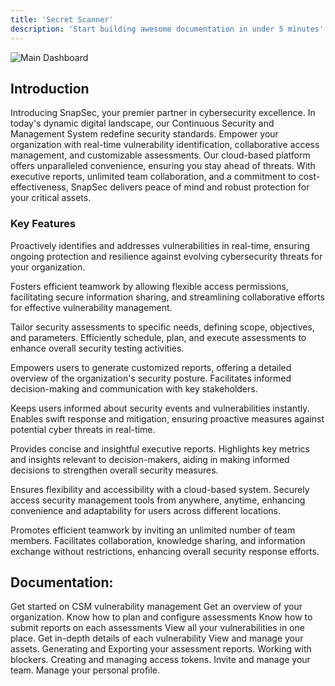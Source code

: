 ```yaml
---
title: 'Secret Scanner'
description: 'Start building awesome documentation in under 5 minutes'
---
```



<img
  className="hidden dark:block"
  src="/images/d1.png"
  alt="Main Dashboard"
/>


## Introduction

Introducing SnapSec, your premier partner in cybersecurity excellence. In today's dynamic digital landscape, our Continuous Security and Management System redefine security standards. Empower your organization with real-time vulnerability identification, collaborative access management, and customizable assessments. Our cloud-based platform offers unparalleled convenience, ensuring you stay ahead of threats. With executive reports, unlimited team collaboration, and a commitment to cost-effectiveness, SnapSec delivers peace of mind and robust protection for your critical assets.


### Key Features

<AccordionGroup>
  <Accordion icon="repeat" title="Continuous Security Monitoring:">

Proactively identifies and addresses vulnerabilities in real-time, ensuring ongoing protection and resilience against evolving cybersecurity threats for your organization.
</Accordion>
<Accordion icon="people-group" title="Collaborative Access Management:">

Fosters efficient teamwork by allowing flexible access permissions, facilitating secure information sharing, and streamlining collaborative efforts for effective vulnerability management.
</Accordion>
<Accordion icon="leaf" title="Customizable Assessment Planning:">

Tailor security assessments to specific needs, defining scope, objectives, and parameters. Efficiently schedule, plan, and execute assessments to enhance overall security testing activities.
</Accordion>
<Accordion icon="file-contract" title="Comprehensive Vulnerability Reports:">

Empowers users to generate customized reports, offering a detailed overview of the organization's security posture. Facilitates informed decision-making and communication with key stakeholders.
</Accordion>
<Accordion icon="bell" title="Real-time Notifications:">

Keeps users informed about security events and vulnerabilities instantly. Enables swift response and mitigation, ensuring proactive measures against potential cyber threats in real-time.
</Accordion>
<Accordion icon="user-tie" title="Executive Reports for Decision Makers:">

Provides concise and insightful executive reports. Highlights key metrics and insights relevant to decision-makers, aiding in making informed decisions to strengthen overall security measures.
</Accordion>
<Accordion icon="cloud" title="Cloud-Based Convenience:">

Ensures flexibility and accessibility with a cloud-based system. Securely access security management tools from anywhere, anytime, enhancing convenience and adaptability for users across different locations.
</Accordion>
<Accordion icon="people-carry-box" title="Unlimited Team Collaboration:">

Promotes efficient teamwork by inviting an unlimited number of team members. Facilitates collaboration, knowledge sharing, and information exchange without restrictions, enhancing overall security response efforts.
</Accordion>
</AccordionGroup>

## Documentation:

<CardGroup>

<Card title="Getting Started" icon="rocket" href="/products/csm/articles/getstarted">
  Get started on CSM vulnerability management
</Card>

<Card title="Dashboard" icon="table-columns" href="/products/csm/articles/dashboard">
  Get an overview of your organization.
</Card>

<Card title="Assessment Planning" icon="clipboard" href="/products/csm/articles/assessments">
  Know how to plan and configure assessments
</Card>

<Card title="Submitting reports on assessment" icon="paper-plane" href="/products/csm/articles/submit_report">
  Know how to submit reports on each assessments
</Card>

<Card title="Vulnerability List" icon="list" href="/products/csm/articles/list">
  View all your vulnerabilities in one place.
</Card>

<Card title="Vulnerability Report" icon="bug" href="/products/csm/articles/vuln_reports">
  Get in-depth details of each vulnerability
</Card>

<Card title="Assets" icon="sitemap" href="/products/csm/articles/assets">
  View and manage your assets.
</Card>

<Card title="Assessment Report" icon="file-export" href="/products/csm/articles/report">
  Generating and Exporting your assessment reports.
</Card>

<Card title="Blocker" icon="list-check" href="/products/csm/articles/blockers">
  Working with blockers.
</Card>

<Card title="API Token" icon="key" href="/products/csm/articles/apikey">
  Creating and managing access tokens.
</Card>

<Card title="User Management" icon="users" href="/products/csm/articles/users">
  Invite and manage your team.
</Card>

<Card title="Manage your personal profile" icon="address-card" href="/products/csm/articles/profile">
  Manage your personal profile.
</Card>



</CardGroup>
